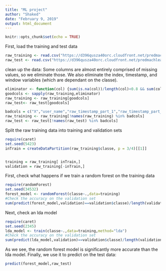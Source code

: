 ---
title: "ML project"
author: "Shaked"
date: "February 9, 2019"
output: html_document
---

```{r setup, include=FALSE}
knitr::opts_chunk$set(echo = TRUE)
```

First, load the training and test data
```{r, cache=TRUE}
raw_training <- read.csv("https://d396qusza40orc.cloudfront.net/predmachlearn/pml-training.csv")
raw_test <- read.csv("https://d396qusza40orc.cloudfront.net/predmachlearn/pml-testing.csv")
```
clean up the data: Some columns are almost entirely comprised of missing values, so we eliminate those. We also eliminate the index, timestamp, and window variables (which are dependant on the classe).
```{r}
eliminator <- function(col) {sum(is.na(col))/length(col)<0.8 && sum(col=="")/length(col)<0.8 &&  !("#DIV/0!" %in% col)}
goodcols <- sapply(raw_training,eliminator)
raw_training <- raw_training[goodcols]
raw_test<- raw_test[goodcols]

badcols = c("X","user_name","raw_timestamp_part_1","raw_timestamp_part_2","cvtd_timestamp","new_window","num_window")
raw_training <- raw_training[!names(raw_training) %in% badcols]
raw_test <- raw_test[!names(raw_test) %in% badcols]
```

Split the raw training data into training and validation sets

```{r, cache=TRUE}
require(caret)
set.seed(5423)
inTrain = createDataPartition(raw_training$classe, p = 3/4)[[1]]


training = raw_training[ inTrain,]
validation = raw_training[-inTrain,]
```

First, check what happens if we train a random forest on the training data
```{r, cache=TRUE}
require(randomForest)
set.seed(34532)
forest_model <- randomForest(classe~.,data=training)
#Check the accuracy on the validation set
sum(predict(forest_model,validation)==validation$classe)/length(validation$classe)
```

Next, check an lda model
```{r, cache=TRUE}
require(caret)
set.seed(2345)
lda_model <- train(classe~.,data=training,method="lda")
#Check the accuracy on the validation set
sum(predict(lda_model,validation)==validation$classe)/length(validation$classe)
```

As we see, the random forest model is significantly more accurate than the lda model. Finally, we use it to predict on the test data:

```{r}
predict(forest_model,raw_test)
```








